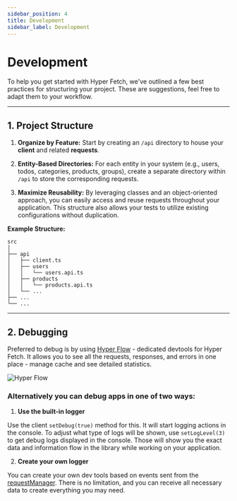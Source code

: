 ```yaml
---
sidebar_position: 4
title: Development
sidebar_label: Development
---
```


# Development

To help you get started with Hyper Fetch, we've outlined a few best practices for structuring your project. These are
suggestions, feel free to adapt them to your workflow.

---

## 1. Project Structure

1. **Organize by Feature:** Start by creating an `/api` directory to house your **client** and related **requests**.

2. **Entity-Based Directories:** For each entity in your system (e.g., users, todos, categories, products, groups),
   create a separate directory within `/api` to store the corresponding requests.

3. **Maximize Reusability:** By leveraging classes and an object-oriented approach, you can easily access and reuse
   requests throughout your application. This structure also allows your tests to utilize existing configurations
   without duplication.

**Example Structure:**

```
src
│
├── api
│   ├── client.ts
│   ├── users
│   │   └── users.api.ts
│   ├── products
│   │   └── products.api.ts
│   └── ...
├── ...
└── ...
```

---

## 2. Debugging

Preferred to debug is by using [Hyper Flow](/docs/hyper-flow) - dedicated devtools for Hyper Fetch. It allows you to see
all the requests, responses, and errors in one place - manage cache and see detailed statistics.

![Hyper Flow](/img/previews/network.png)

<LinkCard type="docs" title="Hyper Flow" description="Dedicated devtools for Hyper Fetch" to="/docs/hyper-flow" />

### Alternatively you can debug apps in one of two ways:

1. **Use the built-in logger**

Use the client `setDebug(true)` method for this. It will start logging actions in the console. To adjust what type of
logs will be shown, use `setLogLevel(3)` to get debug logs displayed in the console. Those will show you the exact data
and information flow in the library while working on your application.

2. **Create your own logger**

You can create your own dev tools based on events sent from the [requestManager](/core/managers.mdx#requestmanager).
There is no limitation, and you can receive all necessary data to create everything you may need.
